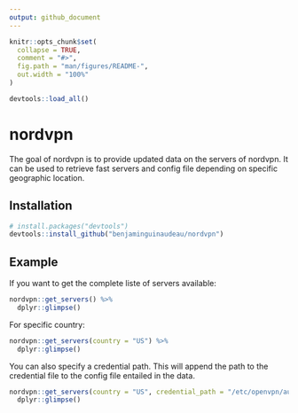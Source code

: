 ```yaml
---
output: github_document
---
```


<!-- README.md is generated from README.Rmd. Please edit that file -->

```r
knitr::opts_chunk$set(
  collapse = TRUE,
  comment = "#>",
  fig.path = "man/figures/README-",
  out.width = "100%"
)

devtools::load_all()
```



# nordvpn

<!-- badges: start -->
<!-- badges: end -->

The goal of nordvpn is to provide updated data on the servers of nordvpn. It can be used to retrieve fast servers and config file depending on specific geographic location. 

## Installation


``` r
# install.packages("devtools")
devtools::install_github("benjaminguinaudeau/nordvpn")
```
## Example

If you want to get the complete liste of servers available:

```r
nordvpn::get_servers() %>%
  dplyr::glimpse()
```

For specific country: 

```r

nordvpn::get_servers(country = "US") %>%
  dplyr::glimpse()

```

You can also specify a credential path. This will append the path to the credential file to the config file entailed in the data. 

```r

nordvpn::get_servers(country = "US", credential_path = "/etc/openvpn/auth.txt") %>%
  dplyr::glimpse()

```

